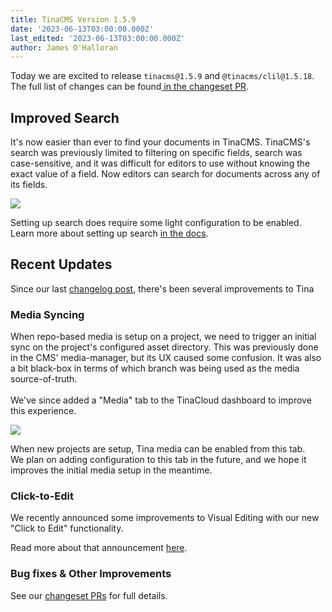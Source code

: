 ```yaml
---
title: TinaCMS Version 1.5.9
date: '2023-06-13T03:00:00.000Z'
last_edited: '2023-06-13T03:00:00.000Z'
author: James O'Halloran
---
```


Today we are excited to release `tinacms@1.5.9` and `@tinacms/clil@1.5.18`. The full list of changes can be found[ in the changeset PR](https://github.com/tinacms/tinacms/pull/3995 'In the changeset PR').

## Improved Search

It's now easier than ever to find your documents in TinaCMS. TinaCMS's search was previously limited to filtering on specific fields, search was case-sensitive, and it was difficult for editors to use without knowing the exact value of a field. Now editors can search for documents across any of its fields.

![](/img/blog/TinaCMS-Version-1-5-9/search_uxd1di.png)

Setting up search does require some light configuration to be enabled. Learn more about setting up search [in the docs](/docs/reference/search/overview/ 'in the docs').

## Recent Updates

Since our last [changelog post](/blog/TinaCMS-Version-1-5/ 'Changelog post'), there's been several improvements to Tina

### Media Syncing

When repo-based media is setup on a project, we need to trigger an initial sync on the project's configured asset directory. This was previously done in the CMS' media-manager, but its UX caused some confusion. It was also a bit black-box in terms of which branch was being used as the media source-of-truth.\
\
We've since added a "Media" tab to the TinaCloud dashboard to improve this experience.

![](/img/blog/TinaCMS-Version-1-5-9/media-dashboard_qjwkr2.png)

When new projects are setup, Tina media can be enabled from this tab.\
We plan on adding configuration to this tab in the future, and we hope it improves the initial media setup in the meantime.

### Click-to-Edit

We recently announced some improvements to Visual Editing with our new "Click to Edit" functionality.

<WebmEmbed embedSrc="/video/click-to-edit.webm"/>

Read more about that announcement [here](/blog/Click-to-Edit-Comes-to-Visual-Editing/ 'here').

### Bug fixes & Other Improvements

See our [changeset PRs](https://github.com/tinacms/tinacms/issues?q=created%3A%222023-04-28+..+2023-06-13%22+author%3Aapp%2Fgithub-actions 'changeset PRs') for full details.
